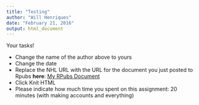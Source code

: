 ```yaml
---
title: "Testing"
author: "Will Henriques"
date: "February 21, 2016"
output: html_document
---
```


Your tasks!

* Change the name of the author above to yours
* Change the date
* Replace the NHL URL with the URL for the document you just posted to Rpubs **here**: [My RPubs Document](http://rpubs.com/whenriques/154643)
* Click Knit HTML
* Please indicate how much time you spent on this assignment: 20 minutes (with making accounts and everything)
